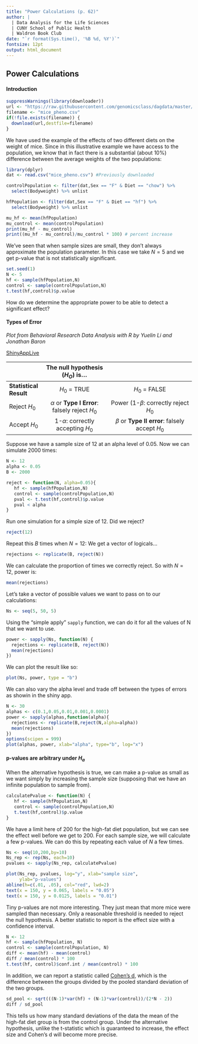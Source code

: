```yaml
---
title: "Power Calculations (p. 62)"
author: |
  | Data Analysis for the Life Sciences
  | CUNY School of Public Health
  | Waldron Book Club
date: "`r format(Sys.time(), '%B %d, %Y')`"
fontsize: 12pt
output: html_document
---
```


## Power Calculations 

#### Introduction

```r
suppressWarnings(library(downloader))
url <- "https://raw.githubusercontent.com/genomicsclass/dagdata/master/inst/extdata/mice_pheno.csv"
filename <- "mice_pheno.csv"
if(!file.exists(filename)) {
  download(url,destfile=filename)
}
```

We have used the example of the effects of two different diets on the weight of mice. Since in this illustrative example we have access to the population, we know that in fact there is a substantial (about 10%) difference between the average weights of the two populations:

```r
library(dplyr)
dat <- read.csv("mice_pheno.csv") #Previously downloaded 

controlPopulation <- filter(dat,Sex == "F" & Diet == "chow") %>%  
  select(Bodyweight) %>% unlist

hfPopulation <- filter(dat,Sex == "F" & Diet == "hf") %>%  
  select(Bodyweight) %>% unlist

mu_hf <- mean(hfPopulation)
mu_control <- mean(controlPopulation)
print(mu_hf - mu_control)
print((mu_hf - mu_control)/mu_control * 100) # percent increase
```

We've seen that when sample sizes are small, they don't always approximate the population parameter. In this case we take $N = 5$ and we get p-value that is not statistically significant. 

```r
set.seed(1)
N <- 5
hf <- sample(hfPopulation,N)
control <- sample(controlPopulation,N)
t.test(hf,control)$p.value
```

How do we determine the appropriate power to be able to detect a significant effect? 

#### Types of Error

_Plot from Behavioral Research Data Analysis with R by Yuelin Li and Jonathan Baron_

[ShinyAppLive](https://mramos.shinyapps.io/PowerCalc/)

|                    |                         The null hypothesis ($H_O$) is...                                |
|--------------------|:---------------------------------------:|:------------------------------------------------:|
| __Statistical Result__ | $H_0$ = TRUE                          | $H_0$ = FALSE                                    |
| Reject $H_0$       | $\alpha$ or **Type I Error**: falsely reject $H_0$ | Power (1-$\beta$: correctly reject $H_0$ |
| Accept $H_0$       | 1-$\alpha$: correctly accepting $H_0$ | $\beta$ or **Type II error**: falsely accept $H_0$    |

Suppose we have a sample size of 12 at an alpha level of 0.05. Now we can simulate 2000 times: 

```r
N <- 12
alpha <- 0.05
B <- 2000
```

```r
reject <- function(N, alpha=0.05){
   hf <- sample(hfPopulation,N) 
   control <- sample(controlPopulation,N)
   pval <- t.test(hf,control)$p.value
   pval < alpha
}
```

Run one simulation for a simple size of 12. Did we reject? 

```r
reject(12)
```

Repeat this $B$ times when $N=12$: 
We get a vector of logicals... 

```r
rejections <- replicate(B, reject(N))
```

We can calculate the proportion of times we correctly reject. So with $N = 12$, power is:

```r
mean(rejections)
```

Let's take a vector of possible values we want to pass on to our calculations: 

```r
Ns <- seq(5, 50, 5)
```

Using the "simple apply" `sapply` function, we can do it for all the values of N that we want to use. 

```r
power <- sapply(Ns, function(N) {
  rejections <- replicate(B, reject(N))
  mean(rejections)
})
```

We can plot the result like so: 

```r
plot(Ns, power, type = "b")
```

We can also vary the alpha level and trade off between the types of errors as showin in the shiny app. 

```r
N <- 30
alphas <- c(0.1,0.05,0.01,0.001,0.0001)
power <- sapply(alphas,function(alpha){
  rejections <- replicate(B,reject(N,alpha=alpha))
  mean(rejections)
})
options(scipen = 999)
plot(alphas, power, xlab="alpha", type="b", log="x")
```

#### p-values are arbitrary under $H_a$

When the alternative hypothesis is true, 
we can make a p-value as small as we want simply by increasing
the sample size (supposing that we have an infinite population to sample
from).

```r
calculatePvalue <- function(N) {
   hf <- sample(hfPopulation,N) 
   control <- sample(controlPopulation,N)
   t.test(hf,control)$p.value
}
```

We have a limit here of 200 for the high-fat diet population, but we can
see the effect well before we get to 200.
For each sample size, we will calculate a few p-values. We can do
this by repeating each value of $N$ a few times.

```r
Ns <- seq(10,200,by=10)
Ns_rep <- rep(Ns, each=10)
pvalues <- sapply(Ns_rep, calculatePvalue)
```

```r
plot(Ns_rep, pvalues, log="y", xlab="sample size",
     ylab="p-values")
abline(h=c(.01, .05), col="red", lwd=2)
text(x = 150, y = 0.065, labels = "0.05")
text(x = 150, y = 0.0125, labels = "0.01")
```

Tiny p-values are not more interesting. They just mean that more mice were sampled than necessary. Only a reasonable threshold is needed to reject the null hypothesis. A better statistic to report is the effect size with a confidence interval. 


```r
N <- 12
hf <- sample(hfPopulation, N)
control <- sample(controlPopulation, N)
diff <- mean(hf) - mean(control)
diff / mean(control) * 100
t.test(hf, control)$conf.int / mean(control) * 100
```

In addition, we can report a statistic called
[Cohen's d](https://en.wikipedia.org/wiki/Effect_size#Cohen.27s_d),
which is the difference between the groups divided by the pooled standard
deviation of the two groups. 

```r
sd_pool <- sqrt(((N-1)*var(hf) + (N-1)*var(control))/(2*N - 2))
diff / sd_pool
```

This tells us how many standard deviations of the data the mean of the
high-fat diet group is from the control group. Under the
alternative hypothesis, unlike the t-statistic which is guaranteed to
increase, the effect size and Cohen's d will become more precise.
